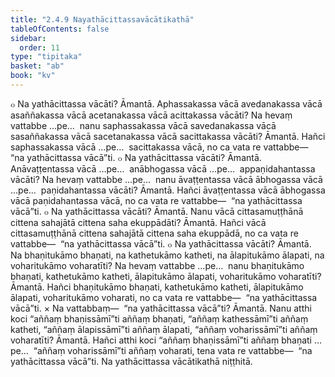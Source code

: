 ```yaml
---
title: "2.4.9 Nayathācittassavācātikathā"
tableOfContents: false
sidebar:
  order: 11
type: "tipitaka"
basket: "ab"
book: "kv"
---
```



<DynamicBreadcrumb />

<Division number="564" book="kv" bookNo="32" page="304">

<Paragraph number="1910" book="kv">
๐ Na yathācittassa vācāti? Āmantā. Aphassakassa vācā avedanakassa vācā asaññakassa vācā acetanakassa vācā acittakassa vācāti? Na hevaṃ vattabbe …pe…  nanu saphassakassa vācā savedanakassa vācā sasaññakassa vācā sacetanakassa vācā sacittakassa vācāti? Āmantā. Hañci saphassakassa vācā …pe…  sacittakassa vācā, no ca vata re vattabbe—  “na yathācittassa vācā”ti.
</Paragraph>

<Paragraph number="1911" book="kv">
๐ Na yathācittassa vācāti? Āmantā. Anāvaṭṭentassa vācā …pe…  anābhogassa vācā …pe…  appaṇidahantassa vācāti? Na hevaṃ vattabbe …pe…  nanu āvaṭṭentassa vācā ābhogassa vācā …pe…  paṇidahantassa vācāti? Āmantā. Hañci āvaṭṭentassa vācā ābhogassa vācā paṇidahantassa vācā, no ca vata re vattabbe—  “na yathācittassa vācā”ti.
</Paragraph>

<Paragraph number="1912" book="kv">
๐ Na yathācittassa vācāti? Āmantā. Nanu vācā cittasamuṭṭhānā cittena sahajātā cittena saha ekuppādāti? Āmantā. Hañci vācā cittasamuṭṭhānā cittena sahajātā cittena saha ekuppādā, no ca vata re vattabbe—  “na yathācittassa vācā”ti.
</Paragraph>

<Paragraph number="1913" book="kv">
๐ Na yathācittassa vācāti? Āmantā. Na bhaṇitukāmo bhaṇati, na kathetukāmo katheti, na ālapitukāmo ālapati, na voharitukāmo voharatīti? Na hevaṃ vattabbe …pe…  nanu bhaṇitukāmo bhaṇati, kathetukāmo katheti, ālapitukāmo ālapati, voharitukāmo voharatīti? Āmantā. Hañci bhaṇitukāmo bhaṇati, kathetukāmo katheti, ālapitukāmo ālapati, voharitukāmo voharati, no ca vata re vattabbe—  “na yathācittassa vācā”ti.
</Paragraph>

</Division>
<Division number="565" book="kv" bookNo="32" page="305">

<Paragraph number="1914" book="kv">
× Na vattabbaṃ—  “na yathācittassa vācā”ti? Āmantā. Nanu atthi koci “aññaṃ bhaṇissāmī”ti aññaṃ bhaṇati, “aññaṃ kathessāmī”ti aññaṃ katheti, “aññaṃ ālapissāmī”ti aññaṃ ālapati, “aññaṃ voharissāmī”ti aññaṃ voharatīti? Āmantā. Hañci atthi koci “aññaṃ bhaṇissāmī”ti aññaṃ bhaṇati …pe…  “aññaṃ voharissāmī”ti aññaṃ voharati, tena vata re vattabbe—  “na yathācittassa vācā”ti.

</Paragraph>
</Division>

<Paragraph number="1915" type="center" book="kv">
Na yathācittassa vācātikathā niṭṭhitā.
</Paragraph>
